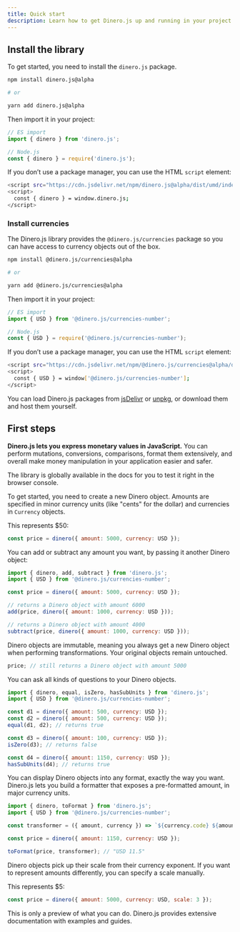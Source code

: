 ```yaml
---
title: Quick start
description: Learn how to get Dinero.js up and running in your project.
---
```


## Install the library

To get started, you need to install the `dinero.js` package.

```bash
npm install dinero.js@alpha

# or

yarn add dinero.js@alpha
```

Then import it in your project:

```js
// ES import
import { dinero } from 'dinero.js';

// Node.js
const { dinero } = require('dinero.js');
```

If you don’t use a package manager, you can use the HTML `script` element:

```bash
<script src="https://cdn.jsdelivr.net/npm/dinero.js@alpha/dist/umd/index.production.js"></script>
<script>
  const { dinero } = window.dinero.js;
</script>
```

### Install currencies

The Dinero.js library provides the `@dinero.js/currencies` package so you can have access to currency objects out of the box.

```bash
npm install @dinero.js/currencies@alpha

# or

yarn add @dinero.js/currencies@alpha
```

Then import it in your project:

```js
// ES import
import { USD } from '@dinero.js/currencies-number';

// Node.js
const { USD } = require('@dinero.js/currencies-number');
```

If you don’t use a package manager, you can use the HTML `script` element:

```bash
<script src="https://cdn.jsdelivr.net/npm/@dinero.js/currencies@alpha/dist/umd/index.production.js"></script>
<script>
  const { USD } = window['@dinero.js/currencies-number'];
</script>
```

<Alert type="info">

You can load Dinero.js packages from [jsDelivr](https://cdn.jsdelivr.net/npm/dinero.js) or [unpkg](https://unpkg.com/dinero.js), or download them and host them yourself.

</Alert>

## First steps

**Dinero.js lets you express monetary values in JavaScript.** You can perform mutations, conversions, comparisons, format them extensively, and overall make money manipulation in your application easier and safer.

<Alert type="info">

The library is globally available in the docs for you to test it right in the browser console.

</Alert>

To get started, you need to create a new Dinero object. Amounts are specified in minor currency units (like "cents" for the dollar) and currencies in `Currency` objects.

This represents $50:

```js
const price = dinero({ amount: 5000, currency: USD });
```

You can add or subtract any amount you want, by passing it another Dinero object:

```js
import { dinero, add, subtract } from 'dinero.js';
import { USD } from '@dinero.js/currencies-number';

const price = dinero({ amount: 5000, currency: USD });

// returns a Dinero object with amount 6000
add(price, dinero({ amount: 1000, currency: USD }));

// returns a Dinero object with amount 4000
subtract(price, dinero({ amount: 1000, currency: USD }));
```

Dinero objects are immutable, meaning you always get a new Dinero object when performing transformations. Your original objects remain untouched.

```js
price; // still returns a Dinero object with amount 5000
```

You can ask all kinds of questions to your Dinero objects.

```js
import { dinero, equal, isZero, hasSubUnits } from 'dinero.js';
import { USD } from '@dinero.js/currencies-number';

const d1 = dinero({ amount: 500, currency: USD });
const d2 = dinero({ amount: 500, currency: USD });
equal(d1, d2); // returns true

const d3 = dinero({ amount: 100, currency: USD });
isZero(d3); // returns false

const d4 = dinero({ amount: 1150, currency: USD });
hasSubUnits(d4); // returns true
```

You can display Dinero objects into any format, exactly the way you want. Dinero.js lets you build a formatter that exposes a pre-formatted amount, in major currency units.

```js
import { dinero, toFormat } from 'dinero.js';
import { USD } from '@dinero.js/currencies-number';

const transformer = ({ amount, currency }) => `${currency.code} ${amount}`;

const price = dinero({ amount: 1150, currency: USD });

toFormat(price, transformer); // "USD 11.5"
```

Dinero objects pick up their scale from their currency exponent. If you want to represent amounts differently, you can specify a scale manually.

This represents $5:

```js
const price = dinero({ amount: 5000, currency: USD, scale: 3 });
```

This is only a preview of what you can do. Dinero.js provides extensive documentation with examples and guides.
